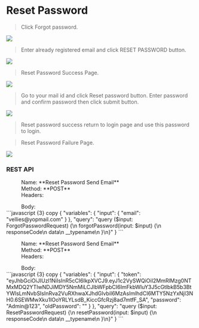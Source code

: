 # Reset Password

> Click Forgot password.

<img src="../../admin/login.png" />

> Enter already registered email and click RESET PASSWORD button.

<img src="../../admin/reset-password.png" />

> Reset Password Success Page.

<img src="../../admin/reset-password-success.png" />

> Go to your mail id and click Reset password button.
> Enter password and confirm password then click submit button.

<img src="../../admin/reset-password-screen.png" />

> Reset password success return to login page and use this password to login.

> Reset Password Failure Page.

<img src="../../admin/reset-password-failure.png" />


### REST API

<dl>
  <dd>Name: **Reset Password Send Email**</dd>
  <dd>Method: **POST**</dd>
  <dd>Headers: </dd>
</dl>
<dl>
  <dd>Body:</dd>
  ```javascript {3} copy
{
    "variables": {
        "input": {
            "email": "vellies@yopmail.com"
        }
    },
    "query": "query ($input: ForgotPasswordRequest) {\n  forgotPassword(input: $input) {\n    responseCode\n    data\n    __typename\n  }\n}"
}
```
</dl>

<dl>
  <dd>Name: **Reset Password Send Email**</dd>
  <dd>Method: **POST**</dd>
  <dd>Headers: </dd>
</dl>
<dl>
  <dd>Body:</dd>
  ```javascript {3} copy
{
    "variables": {
        "input": {
            "token": "eyJhbGciOiJIUzI1NiIsInR5cCI6IkpXVCJ9.eyJ1c2VySWQiOiI2MmRlMzg0NTMxMDQ2YTIwNDJiMDY5NmMiLCJlbWFpbCI6ImFkbWluY3J5cGtlbkB5b3BtYWlsLmNvbSIsInRva2VuRXhwaXJhdGlvbiI6MzAsImlhdCI6MTY5NzYxNjI3NH0.6SEWMwXku1IOoYRLYLsdB_KiccGfcRzj8ad7mtfF_SA",
            "password": "Admin@123",
            "oldPassword": ""
        }
    },
    "query": "query ($input: ResetPasswordRequest) {\n  resetPassword(input: $input) {\n    responseCode\n    data\n    __typename\n  }\n}"
}
```
</dl>
